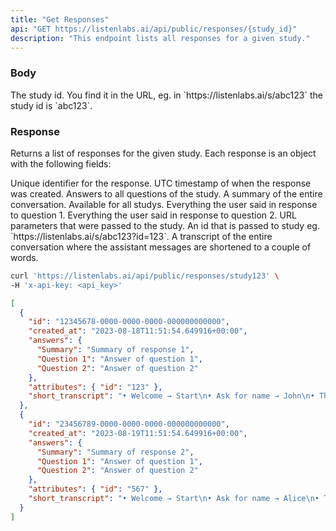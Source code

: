 ```yaml
---
title: "Get Responses"
api: "GET https://listenlabs.ai/api/public/responses/{study_id}"
description: "This endpoint lists all responses for a given study."
---
```


### Body

<ParamField path="study_id" type="string">
  The study id. You find it in the URL, eg. in `https://listenlabs.ai/s/abc123`
  the study id is `abc123`.
</ParamField>

### Response

Returns a list of responses for the given study.
Each response is an object with the following fields:

<ResponseField name="id" type="uuid">
  Unique identifier for the response.
</ResponseField>

<ResponseField name="created_at" type="string">
  UTC timestamp of when the response was created.
</ResponseField>

<ResponseField name="answers" type="object">
Answers to all questions of the study.

<Expandable title="Example Answers">

<ResponseField name="Summary" type="string">
  A summary of the entire conversation. Available for all studys.
</ResponseField>

<ResponseField name="Question 1" type="string">
  Everything the user said in response to question 1.
</ResponseField>

<ResponseField name="Question 2" type="string">
  Everything the user said in response to question 2.
</ResponseField>

</Expandable>

</ResponseField>

<ResponseField name="attributes" type="object">
URL parameters that were passed to the study.

<Expandable title="Example Attributes">

<ResponseField name="id" type="string">
  An id that is passed to study eg. `https://listenlabs.ai/s/abc123?id=123`.
</ResponseField>
</Expandable>

</ResponseField>

<ResponseField name="short_transcript" type="string">
  A transcript of the entire conversation where the assistant messages are
  shortened to a couple of words.
</ResponseField>

<RequestExample>

```bash Example Request
curl 'https://listenlabs.ai/api/public/responses/study123' \
-H 'x-api-key: <api_key>'
```

</RequestExample>

<ResponseExample>

```json Response
[
  {
    "id": "12345678-0000-0000-0000-000000000000",
    "created_at": "2023-08-18T11:51:54.649916+00:00",
    "answers": {
      "Summary": "Summary of response 1",
      "Question 1": "Answer of question 1",
      "Question 2": "Answer of question 2"
    },
    "attributes": { "id": "123" },
    "short_transcript": "• Welcome → Start\n• Ask for name → John\n• Thank you, bye → "
  },
  {
    "id": "23456789-0000-0000-0000-000000000000",
    "created_at": "2023-08-19T11:51:54.649916+00:00",
    "answers": {
      "Summary": "Summary of response 2",
      "Question 1": "Answer of question 1",
      "Question 2": "Answer of question 2"
    },
    "attributes": { "id": "567" },
    "short_transcript": "• Welcome → Start\n• Ask for name → Alice\n• Thank you, bye → "
  }
]
```

</ResponseExample>
